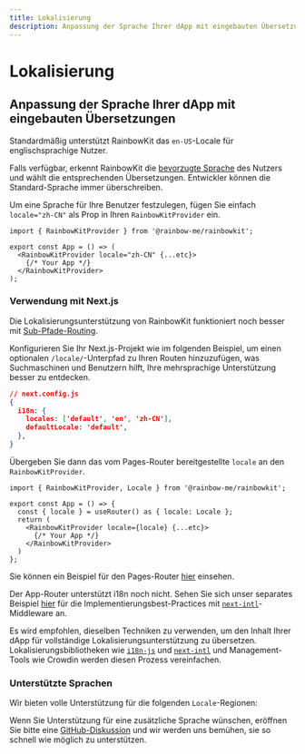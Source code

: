 ```yaml
---
title: Lokalisierung
description: Anpassung der Sprache Ihrer dApp mit eingebauten Übersetzungen
---
```


# Lokalisierung

## Anpassung der Sprache Ihrer dApp mit eingebauten Übersetzungen

Standardmäßig unterstützt RainbowKit das `en-US`-Locale für englischsprachige Nutzer.

Falls verfügbar, erkennt RainbowKit die [bevorzugte Sprache](https://developer.mozilla.org/en-US/docs/Web/API/Navigator/language) des Nutzers und wählt die entsprechenden Übersetzungen. Entwickler können die Standard-Sprache immer überschreiben.

Um eine Sprache für Ihre Benutzer festzulegen, fügen Sie einfach `locale="zh-CN"` als Prop in Ihren `RainbowKitProvider` ein.

```tsx
import { RainbowKitProvider } from '@rainbow-me/rainbowkit';

export const App = () => (
  <RainbowKitProvider locale="zh-CN" {...etc}>
    {/* Your App */}
  </RainbowKitProvider>
);
```

### Verwendung mit Next.js

Die Lokalisierungsunterstützung von RainbowKit funktioniert noch besser mit [Sub-Pfade-Routing](https://nextjs.org/docs/pages/building-your-application/routing/internationalization#sub-path-routing).

Konfigurieren Sie Ihr Next.js-Projekt wie im folgenden Beispiel, um einen optionalen `/locale/`-Unterpfad zu Ihren Routen hinzuzufügen, was Suchmaschinen und Benutzern hilft, Ihre mehrsprachige Unterstützung besser zu entdecken.

```json
// next.config.js
{
  i18n: {
    locales: ['default', 'en', 'zh-CN'],
    defaultLocale: 'default',
  },
}
```

Übergeben Sie dann das vom Pages-Router bereitgestellte `locale` an den `RainbowKitProvider`.

```tsx
import { RainbowKitProvider, Locale } from '@rainbow-me/rainbowkit';

export const App = () => {
  const { locale } = useRouter() as { locale: Locale };
  return (
    <RainbowKitProvider locale={locale} {...etc}>
      {/* Your App */}
    </RainbowKitProvider>
  )
};
```

Sie können ein Beispiel für den Pages-Router [hier](https://github.com/rainbow-me/rainbowkit/tree/main/examples/with-next) einsehen.

Der App-Router unterstützt i18n noch nicht. Sehen Sie sich unser separates Beispiel [hier](https://github.com/rainbow-me/rainbowkit/tree/main/examples/with-next-app-i18n) für die Implementierungsbest-Practices mit [`next-intl`](https://github.com/amannn/next-intl)-Middleware an.

Es wird empfohlen, dieselben Techniken zu verwenden, um den Inhalt Ihrer dApp für vollständige Lokalisierungsunterstützung zu übersetzen. Lokalisierungsbibliotheken wie [`i18n-js`](https://github.com/fnando/i18n) und [`next-intl`](https://github.com/amannn/next-intl) und Management-Tools wie Crowdin werden diesen Prozess vereinfachen.

### Unterstützte Sprachen

Wir bieten volle Unterstützung für die folgenden `Locale`-Regionen:

<Table
 header={[
 'Sprache', 'Region', 'Locale', 'Kurzform'
 ]}
 dataTypes={[
 'string', 'string', 'code', 'code'
 ]}
 data={[
 ['Englisch', 'Vereinigte Staaten 🇺🇸', 'en-US', 'en'],
 ['中文', 'Festlandchina 🇨🇳', 'zh-CN', 'zh-Hans', 'zh'],
 ['繁體中文', 'Hongkong 🇭🇰', 'zh-HK'],
 ['繁體中文', 'Taiwan 🇹🇼', 'zh-TW', 'zh-Hant'],
 ['हिंदी', 'Indien 🇮🇳', 'hi-IN', 'hi'],
 ['Español', 'Lateinamerika 🌎', 'es-419', 'es'],
 ['Français', 'Frankreich 🇫🇷', 'fr-FR', 'fr'],
 ['العربية', 'Naher Osten 🌍', 'ar-AR', 'ar'],
 ['Português', 'Brasilien 🇧🇷', 'pt-BR', 'pt'],
 ['Русский', 'Russland 🇷🇺', 'ru-RU', 'ru'],
 ['Bahasa Indonesia', 'Indonesien 🇮🇩', 'id-ID', 'id'],
 ['日本語', 'Japan 🇯🇵', 'ja-JP', 'ja'],
 ['Türkçe', 'Türkei 🇹🇷', 'tr-TR', 'tr'],
 ['한국어', 'Südkorea 🇰🇷', 'ko-KR', 'ko'],
 ['ภาษาไทย', 'Thailand 🇹🇭', 'th-TH', 'th'],
 ['українська', 'Ukraine 🇺🇦', 'uk-UA', 'ua'],
 ['Tiếng Việt', 'Vietnam 🇻🇳', 'vi-VN', 'vi'],
 ['Deutsch', 'Deutschland 🇩🇪', 'de-DE', 'de'],
 ['Bahasa Melayu', 'Malaysia 🇲🇾', 'ms-MY', 'ms']
 ]}
/>

Wenn Sie Unterstützung für eine zusätzliche Sprache wünschen, eröffnen Sie bitte eine [GitHub-Diskussion](https://github.com/rainbow-me/rainbowkit/discussions/new?category=ideas) und wir werden uns bemühen, sie so schnell wie möglich zu unterstützen.
